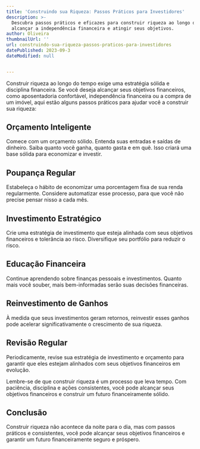```yaml
---
title: 'Construindo sua Riqueza: Passos Práticos para Investidores'
description: >-
  Descubra passos práticos e eficazes para construir riqueza ao longo do tempo,
  alcançar a independência financeira e atingir seus objetivos.
author: Oliveira
thumbnailUrl: ''
url: construindo-sua-riqueza-passos-praticos-para-investidores
datePublished: 2023-09-3
dateModified: null


---
```


Construir riqueza ao longo do tempo exige uma estratégia sólida e disciplina financeira. Se você deseja alcançar seus objetivos financeiros, como aposentadoria confortável, independência financeira ou a compra de um imóvel, aqui estão alguns passos práticos para ajudar você a construir sua riqueza:

## Orçamento Inteligente

Comece com um orçamento sólido. Entenda suas entradas e saídas de dinheiro. Saiba quanto você ganha, quanto gasta e em quê. Isso criará uma base sólida para economizar e investir.

## Poupança Regular

Estabeleça o hábito de economizar uma porcentagem fixa de sua renda regularmente. Considere automatizar esse processo, para que você não precise pensar nisso a cada mês.

## Investimento Estratégico

Crie uma estratégia de investimento que esteja alinhada com seus objetivos financeiros e tolerância ao risco. Diversifique seu portfólio para reduzir o risco.

## Educação Financeira

Continue aprendendo sobre finanças pessoais e investimentos. Quanto mais você souber, mais bem-informadas serão suas decisões financeiras.

## Reinvestimento de Ganhos

À medida que seus investimentos geram retornos, reinvestir esses ganhos pode acelerar significativamente o crescimento de sua riqueza.

## Revisão Regular

Periodicamente, revise sua estratégia de investimento e orçamento para garantir que eles estejam alinhados com seus objetivos financeiros em evolução.

Lembre-se de que construir riqueza é um processo que leva tempo. Com paciência, disciplina e ações consistentes, você pode alcançar seus objetivos financeiros e construir um futuro financeiramente sólido.

## Conclusão

Construir riqueza não acontece da noite para o dia, mas com passos práticos e consistentes, você pode alcançar seus objetivos financeiros e garantir um futuro financeiramente seguro e próspero.

